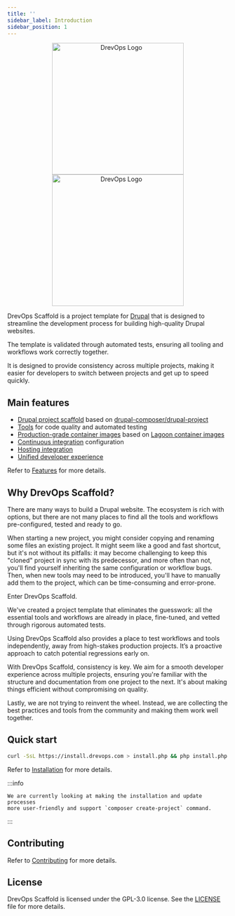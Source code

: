 ```yaml
---
title: ''
sidebar_label: Introduction
sidebar_position: 1
---
```


<div align="center">
  <picture>
    <img width="300" src="/img/logo-light.svg#gh-dark-mode-only" alt="DrevOps Logo" />
    <img width="300" src="/img/logo-dark.svg#gh-light-mode-only" alt="DrevOps Logo" />
  </picture>
</div>

DrevOps Scaffold is a project template for [Drupal](https://drupal.org) that is designed
to streamline the development process for building high-quality Drupal websites.

The template is validated through automated tests, ensuring all tooling and
workflows work correctly together.

It is designed to provide consistency across multiple projects, making it easier
for developers to switch between projects and get up to speed quickly.

## Main features

- [Drupal project scaffold](drupal) based
  on [drupal-composer/drupal-project](https://github.com/drupal-composer/drupal-project)
- [Tools](tools) for code quality and automated testing
- [Production-grade container images](tools/docker) based
  on [Lagoon container images](https://github.com/uselagoon/lagoon-images)
- [Continuous integration](integrations/ci) configuration
- [Hosting integration](integrations/hosting)
- [Unified developer experience](workflows)

Refer to [Features](getting-started/features.mdx) for more details.

## Why DrevOps Scaffold?

There are many ways to build a Drupal website. The ecosystem is rich with
options, but there are not many places to find all the tools and workflows
pre-configured, tested and ready to go.

When starting a new project, you might consider copying and renaming some files
an existing project. It might seem like a good and fast shortcut, but it's not
without its pitfalls: it may become challenging to keep this "cloned" project
in sync with its  predecessor, and more often than not, you'll find yourself
inheriting the same configuration or workflow bugs. Then, when new tools may
need to be introduced, you'll have to manually add them to the project, which
can be time-consuming and error-prone.

Enter DrevOps Scaffold.

We've created a project template that eliminates the guesswork: all the
essential tools and workflows are already in place, fine-tuned, and vetted
through rigorous automated tests.

Using DrevOps Scaffold also provides a place to test workflows and tools independently,
away from high-stakes production projects. It’s a proactive approach to catch
potential regressions early on.

With DrevOps Scaffold, consistency is key. We aim for a smooth developer experience
across multiple projects, ensuring you're familiar with the structure
and documentation from one project to the next. It's about making things
efficient without compromising on quality.

Lastly, we are not trying to reinvent the wheel. Instead, we are collecting the
best practices and tools from the community and making them work well together.

## Quick start

```bash
curl -SsL https://install.drevops.com > install.php && php install.php
```

Refer to [Installation](getting-started/installation.mdx) for more details.

:::info

    We are currently looking at making the installation and update processes
    more user-friendly and support `composer create-project` command.

:::

## Contributing

Refer to [Contributing](contributing) for more details.

## License

DrevOps Scaffold is licensed under the GPL-3.0 license. See
the [LICENSE](https://github.com/drevops/scaffold/blob/develop/LICENSE) file for more details.
